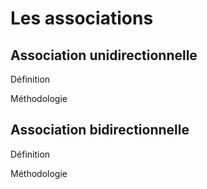 # Les associations

## Association unidirectionnelle

Définition

Méthodologie

## Association bidirectionnelle

Définition

Méthodologie

